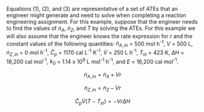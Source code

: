 Equations (1), (2), and (3) are representative of a set of ATEs that an engineer might generate and need to solve when completing a reaction engineering assignment. For this example, suppose that the engineer needs to find the values of $\dot{n}_A$, $\dot{n}_Z$, and $T$ by solving the ATEs. For this example we will also assume that the engineer knows the rate expression for $r$ and the constant values of the following quantities: $\dot n_{A,in}$ = 500 mol h^-1^, $V$ = 500 L, $\dot n_{Z,in}$ = 0 mol h^-1^, $\breve{C}_p$ = 1170 cal L^-1^ K^-1^, $\dot{V}$ = 250 L h^-1^, $T_{in}$ = 423 K, $\Delta H$ = 18,200 cal mol^-1^, $k_0$ = 1.14 x 10^9^ L mol^-1^ h^-1^, and $E$ = 16,200 cal mol^-1^.

$$
\dot n_{A,in} =  \dot n_A + Vr \tag{1}
$$

$$
\dot n_{Z,in} = \dot n_Z - Vr \tag{2}
$$

$$
\breve{C}_p \dot{V}\left(  T - T_{in} \right) = - Vr\Delta H \tag{3}
$$
